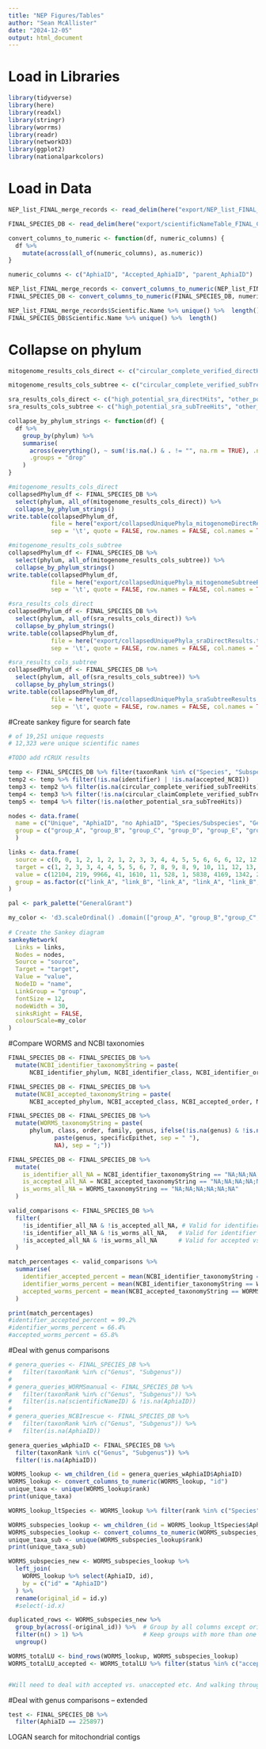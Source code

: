 ```yaml
---
title: "NEP Figures/Tables"
author: "Sean McAllister"
date: "2024-12-05"
output: html_document
---
```


# Load in Libraries
```r
library(tidyverse)
library(here)
library(readxl)
library(stringr)
library(worrms)
library(readr)
library(networkD3)
library(ggplot2)
library(nationalparkcolors)
```

# Load in Data
```r
NEP_list_FINAL_merge_records <- read_delim(here("export/NEP_list_FINAL_merge_records.txt"), col_types = cols(.default = col_character()), na = c("","NA"))

FINAL_SPECIES_DB <- read_delim(here("export/scientificNameTable_FINAL_CompleteDatabase.txt"), col_types = cols(.default = col_character()), na = c("","NA"))

convert_columns_to_numeric <- function(df, numeric_columns) {
  df %>%
    mutate(across(all_of(numeric_columns), as.numeric))
}

numeric_columns <- c("AphiaID", "Accepted_AphiaID", "parent_AphiaID")

NEP_list_FINAL_merge_records <- convert_columns_to_numeric(NEP_list_FINAL_merge_records, numeric_columns)
FINAL_SPECIES_DB <- convert_columns_to_numeric(FINAL_SPECIES_DB, numeric_columns)

NEP_list_FINAL_merge_records$Scientific.Name %>% unique() %>%  length()
FINAL_SPECIES_DB$Scientific.Name %>% unique() %>%  length()
```

# Collapse on phylum
```r

mitogenome_results_cols_direct <- c("circular_complete_verified_directHits", "circular_complete_unverified_directHits", "linear_complete_verified_directHits", "linear_complete_unverified_directHits", "circular_claimComplete_verified_directHits", "circular_noClaim_verified_directHits", "circular_noClaim_unverified_directHits", "linear_claimComplete_verified_directHits", "linear_noClaim_verified_directHits", "linear_noClaim_unverified_directHits")

mitogenome_results_cols_subtree <- c("circular_complete_verified_subTreeHits", "circular_complete_unverified_subTreeHits", "linear_complete_verified_subTreeHits", "linear_complete_unverified_subTreeHits", "circular_claimComplete_verified_subTreeHits", "circular_noClaim_verified_subTreeHits", "circular_noClaim_unverified_subTreeHits", "linear_claimComplete_verified_subTreeHits", "linear_noClaim_verified_subTreeHits", "linear_noClaim_unverified_subTreeHits")

sra_results_cols_direct <- c("high_potential_sra_directHits", "other_potential_sra_directHits")
sra_results_cols_subtree <- c("high_potential_sra_subTreeHits", "other_potential_sra_subTreeHits")

collapse_by_phylum_strings <- function(df) {
  df %>%
    group_by(phylum) %>%
    summarise(
      across(everything(), ~ sum(!is.na(.) & . != "", na.rm = TRUE), .names = "count_non_na_{col}"),
      .groups = "drop"
    )
}

#mitogenome_results_cols_direct
collapsedPhylum_df <- FINAL_SPECIES_DB %>%
  select(phylum, all_of(mitogenome_results_cols_direct)) %>%
  collapse_by_phylum_strings()
write.table(collapsedPhylum_df, 
            file = here("export/collapsedUniquePhyla_mitogenomeDirectResults.txt"), 
            sep = '\t', quote = FALSE, row.names = FALSE, col.names = TRUE)

#mitogenome_results_cols_subtree
collapsedPhylum_df <- FINAL_SPECIES_DB %>%
  select(phylum, all_of(mitogenome_results_cols_subtree)) %>%
  collapse_by_phylum_strings()
write.table(collapsedPhylum_df, 
            file = here("export/collapsedUniquePhyla_mitogenomeSubtreeResults.txt"), 
            sep = '\t', quote = FALSE, row.names = FALSE, col.names = TRUE)

#sra_results_cols_direct
collapsedPhylum_df <- FINAL_SPECIES_DB %>%
  select(phylum, all_of(sra_results_cols_direct)) %>%
  collapse_by_phylum_strings()
write.table(collapsedPhylum_df, 
            file = here("export/collapsedUniquePhyla_sraDirectResults.txt"), 
            sep = '\t', quote = FALSE, row.names = FALSE, col.names = TRUE)

#sra_results_cols_subtree
collapsedPhylum_df <- FINAL_SPECIES_DB %>%
  select(phylum, all_of(sra_results_cols_subtree)) %>%
  collapse_by_phylum_strings()
write.table(collapsedPhylum_df, 
            file = here("export/collapsedUniquePhyla_sraSubtreeResults.txt"), 
            sep = '\t', quote = FALSE, row.names = FALSE, col.names = TRUE)

```

#Create sankey figure for search fate
```r

# of 19,251 unique requests
# 12,323 were unique scientific names

#TODO add rCRUX results

temp <- FINAL_SPECIES_DB %>% filter(taxonRank %in% c("Species", "Subspecies", "Forma", "Variety"))
temp2 <- temp %>% filter(!is.na(identifier) | !is.na(accepted_NCBI))
temp3 <- temp2 %>% filter(is.na(circular_complete_verified_subTreeHits) & is.na(circular_complete_unverified_subTreeHits) & is.na(linear_complete_verified_subTreeHits) & is.na(linear_complete_unverified_subTreeHits))
temp4 <- temp3 %>% filter(!is.na(circular_claimComplete_verified_subTreeHits) | !is.na(circular_noClaim_verified_subTreeHits) | !is.na(circular_noClaim_unverified_subTreeHits) | !is.na(linear_claimComplete_verified_subTreeHits) | !is.na(linear_noClaim_verified_subTreeHits) | !is.na(linear_noClaim_unverified_subTreeHits))
temp5 <- temp4 %>% filter(!is.na(other_potential_sra_subTreeHits))

nodes <- data.frame(
  name = c("Unique", "AphiaID", "no AphiaID", "Species/Subspecies", "Genus", "Higher Taxonomy", "NCBI TaxID", "no NCBI TaxID", "NCBI TaxID", "no NCBI TaxID", "Circular/Linear Complete Mitogenome", "Other Mitogenome", "no Mitogenome", "High Potential Success SRA", "Potential Success SRA", "no SRA"),
  group = c("group_A", "group_B", "group_C", "group_D", "group_E", "group_F", "group_G", "group_C", "group_G", "group_C", "group_H", "group_I", "group_C", "group_J", "group_K", "group_C", )
  )

links <- data.frame(
  source = c(0, 0, 1, 2, 1, 2, 1, 2, 3, 3, 4, 4, 5, 5, 6, 6, 6, 12, 12, 12, 11, 11),
  target = c(1, 2, 3, 3, 4, 4, 5, 5, 6, 7, 8, 9, 8, 9, 10, 11, 12, 13, 14, 15, 13, 14),
  value = c(12104, 219, 9966, 41, 1610, 11, 528, 1, 5838, 4169, 1342, 279, 488, 41, 989, 337, 4512, 282, 86, 4144, 158, 58),
  group = as.factor(c("link_A", "link_B", "link_A", "link_A", "link_B", "link_B", "link_B", "link_B", "link_A", "link_B", "link_B", "link_B", "link_B", "link_B", "link_A", "link_A", "link_B", "link_A", "link_A", "link_B", "link_A", "link_A"))
)

pal <- park_palette("GeneralGrant")

my_color <- 'd3.scaleOrdinal() .domain(["group_A", "group_B","group_C", "group_D", "group_E", "group_F", "group_G", "group_H", "group_I", "group_J", "group_K", "link_A", "link_B"]) .range(["white", "#C9DACA", "lightgrey", "#557780", "#FBE697", "#F3AE6D", "#1F304A", "#802729", "#b53638", "#802729", "#b53638", "#f08484", "lightgrey"])'
 
# Create the Sankey diagram
sankeyNetwork(
  Links = links, 
  Nodes = nodes,
  Source = "source", 
  Target = "target", 
  Value = "value", 
  NodeID = "name",
  LinkGroup = "group",
  fontSize = 12, 
  nodeWidth = 30,
  sinksRight = FALSE,
  colourScale=my_color
)
```

#Compare WORMS and NCBI taxonomies
```r
FINAL_SPECIES_DB <- FINAL_SPECIES_DB %>%
  mutate(NCBI_identifier_taxonomyString = paste(
      NCBI_identifier_phylum, NCBI_identifier_class, NCBI_identifier_order, NCBI_identifier_family, NCBI_identifier_genus, NCBI_identifier_species, sep = ";"))

FINAL_SPECIES_DB <- FINAL_SPECIES_DB %>%
  mutate(NCBI_accepted_taxonomyString = paste(
      NCBI_accepted_phylum, NCBI_accepted_class, NCBI_accepted_order, NCBI_accepted_family, NCBI_accepted_genus, NCBI_accepted_species, sep = ";"))

FINAL_SPECIES_DB <- FINAL_SPECIES_DB %>%
  mutate(WORMS_taxonomyString = paste(
      phylum, class, order, family, genus, ifelse(!is.na(genus) & !is.na(specificEpithet), 
             paste(genus, specificEpithet, sep = " "), 
             NA), sep = ";"))

FINAL_SPECIES_DB <- FINAL_SPECIES_DB %>%
  mutate(
    is_identifier_all_NA = NCBI_identifier_taxonomyString == "NA;NA;NA;NA;NA;NA",
    is_accepted_all_NA = NCBI_accepted_taxonomyString == "NA;NA;NA;NA;NA;NA",
    is_worms_all_NA = WORMS_taxonomyString == "NA;NA;NA;NA;NA;NA"
  )

valid_comparisons <- FINAL_SPECIES_DB %>%
  filter(
    !is_identifier_all_NA & !is_accepted_all_NA, # Valid for identifier vs accepted
    !is_identifier_all_NA & !is_worms_all_NA,   # Valid for identifier vs worms
    !is_accepted_all_NA & !is_worms_all_NA      # Valid for accepted vs worms
  )

match_percentages <- valid_comparisons %>%
  summarise(
    identifier_accepted_percent = mean(NCBI_identifier_taxonomyString == NCBI_accepted_taxonomyString, na.rm = TRUE) * 100,
    identifier_worms_percent = mean(NCBI_identifier_taxonomyString == WORMS_taxonomyString, na.rm = TRUE) * 100,
    accepted_worms_percent = mean(NCBI_accepted_taxonomyString == WORMS_taxonomyString, na.rm = TRUE) * 100
  )

print(match_percentages)
#identifier_accepted_percent = 99.2%
#identifier_worms_percent = 66.4%
#accepted_worms_percent = 65.8%
```

#Deal with genus comparisons
```r

# genera_queries <- FINAL_SPECIES_DB %>%
#   filter(taxonRank %in% c("Genus", "Subgenus"))
# 
# genera_queries_WORMSmanual <- FINAL_SPECIES_DB %>%
#   filter(taxonRank %in% c("Genus", "Subgenus")) %>%
#   filter(is.na(scientificNameID) & !is.na(AphiaID))
# 
# genera_queries_NCBIrescue <- FINAL_SPECIES_DB %>%
#   filter(taxonRank %in% c("Genus", "Subgenus")) %>%
#   filter(is.na(AphiaID))

genera_queries_wAphiaID <- FINAL_SPECIES_DB %>%
  filter(taxonRank %in% c("Genus", "Subgenus")) %>%
  filter(!is.na(AphiaID))

WORMS_lookup <- wm_children_(id = genera_queries_wAphiaID$AphiaID)
WORMS_lookup <- convert_columns_to_numeric(WORMS_lookup, "id")
unique_taxa <- unique(WORMS_lookup$rank)
print(unique_taxa)

WORMS_lookup_ltSpecies <- WORMS_lookup %>% filter(rank %in% c("Species"))

WORMS_subspecies_lookup <- wm_children_(id = WORMS_lookup_ltSpecies$AphiaID)
WORMS_subspecies_lookup <- convert_columns_to_numeric(WORMS_subspecies_lookup, "id")
unique_taxa_sub <- unique(WORMS_subspecies_lookup$rank)
print(unique_taxa_sub)

WORMS_subspecies_new <- WORMS_subspecies_lookup %>%
  left_join(
    WORMS_lookup %>% select(AphiaID, id),
    by = c("id" = "AphiaID")
  ) %>%
  rename(original_id = id.y)
  #select(-id.x)

duplicated_rows <- WORMS_subspecies_new %>%
  group_by(across(-original_id)) %>%  # Group by all columns except original_id
  filter(n() > 1) %>%                 # Keep groups with more than one row
  ungroup()

WORMS_totalLU <- bind_rows(WORMS_lookup, WORMS_subspecies_lookup)
WORMS_totalLU_accepted <- WORMS_totalLU %>% filter(status %in% c("accepted"))


#Will need to deal with accepted vs. unaccepted etc. And walking through both of these lookups to compile the results

```

#Deal with genus comparisons -- extended



```r
test <- FINAL_SPECIES_DB %>%
  filter(AphiaID == 225897)


```
















LOGAN search for mitochondrial contigs




















